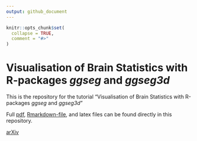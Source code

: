 ```yaml
---
output: github_document
---
```


<!-- README.md is generated from README.Rmd. Please edit that file -->

```r
knitr::opts_chunk$set(
  collapse = TRUE,
  comment = "#>"
)
```

# Visualisation of Brain Statistics with R-packages _ggseg_ and _ggseg3d_

<!-- badges: start -->
<!-- [![Launch Rstudio Binder](http://mybinder.org/badge_logo.svg)](https://mybinder.org/v2/gh/Athanasiamo/ggsegpaper/master?urlpath=rstudio) -->
<!-- badges: end -->

This is the repository for the tutorial "Visualisation of Brain Statistics with R-packages _ggseg_ and _ggseg3d_"

Full [pdf](msc_ggseg.pdf), [Rmarkdown-file](msc_ggseg.Rmd), and latex files can be found directly in this repository.

[arXiv](https://arxiv.org/abs/1912.08200)
